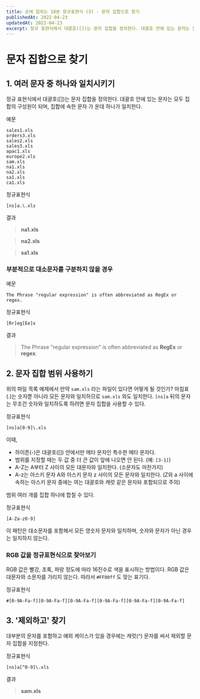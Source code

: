 ```yaml
---
title: 손에 잡히는 10분 정규표현식 (3) - 문자 집합으로 찾기
publishedAt: 2022-04-23
updatedAt: 2022-04-23
excerpt: 정규 표현식에서 대괄호([])는 문자 집합을 정의한다. 대괄호 안에 있는 문자는 모두 집합의 구성원이 되며, 집합에 속한 문자 가 운데 하나가 일치한다.
---
```


# 문자 집합으로 찾기

## 1. 여러 문자 중 하나와 일치시키기

정규 표현식에서 대괄호([])는 문자 집합을 정의한다. 대괄호 안에 있는 문자는 모두 집합의 구성원이 되며, 집합에 속한 문자 가 운데 하나가 일치한다.

예문

```
sales1.xls
orders3.xls
sales2.xls
sales3.xls
apac1.xls
europe2.xls
sam.xls
na1.xls
na2.xls
sa1.xls
ca1.xls
```

정규표현식

```
[ns]a.\.xls
```

결과

> **na1.xls**

> **na2.xls**

> **sa1.xls**

### 부분적으로 대소문자를 구분하지 않을 경우

예문

```
The Phrase "regular expression" is often abbreviated as RegEx or regex.
```

정규표현식

```
[Rr]eg[Ee]x
```

결과

> The Phrase "regular expression" is often abbreviated as **RegEx** or **regex**.

## 2. 문자 집합 범위 사용하기

위의 파일 목록 예제에서 만약 `sam.xls` 라는 파일이 있다면 어떻게 될 것인가? 마침표(.)는 숫자뿐 아니라 모든 문자와 일치하므로 `sam.xls` 와도 일치한다. `[ns]a` 뒤의 문자는 무조건 숫자와 일치하도록 하려면 문자 집합을 사용할 수 있다.

정규표현식

```
[ns]a[0-9]\.xls
```

이때,

- 하이픈(-)은 대괄호([]) 안에서만 메타 문자인 특수한 메타 문자다.
- 범위를 지정할 때는 두 값 중 더 큰 값이 앞에 나오면 안 된다. (예: `[3-1]`)
- A-Z는 A부터 Z 사이의 모든 대문자와 일치한다. (소문자도 마찬가지)
- A-z는 아스키 문자 A와 아스키 문자 z 사이의 모든 문자와 일치한다. (Z와 a 사이에 속하는 아스키 문자 중에는 여는 대괄호와 캐럿 같은 문자돠 포함되므로 주의)

범위 여러 개를 집합 하나에 합칠 수 있다.

정규표현식

```
[A-Za-z0-9]
```

이 패턴은 대소문자를 포함해서 모든 영숫자 문자와 일치하며, 숫자와 문자가 아닌 경우는 일치하지 않는다.

### RGB 값을 정규표현식으로 찾아보기

RGB 값은 빨강, 초록, 파랑 정도에 따라 16진수로 색을 표시하는 방법이다. RGB 값은 대문자와 소문자를 가리지 않는다. 따라서 `#FF00ff` 도 맞는 표기다.

정규표현식

```
#[0-9A-Fa-f][0-9A-Fa-f][0-9A-Fa-f][0-9A-Fa-f][0-9A-Fa-f][0-9A-Fa-f]
```

## 3. '제외하고' 찾기

대부분의 문자를 포함하고 예외 케이스가 있을 경우에는 캐럿(^) 문자를 써서 제외할 문자 집합을 지정한다.

정규표현식

```
[ns]a[^0-9]\.xls
```

결과

> **sam.xls**
